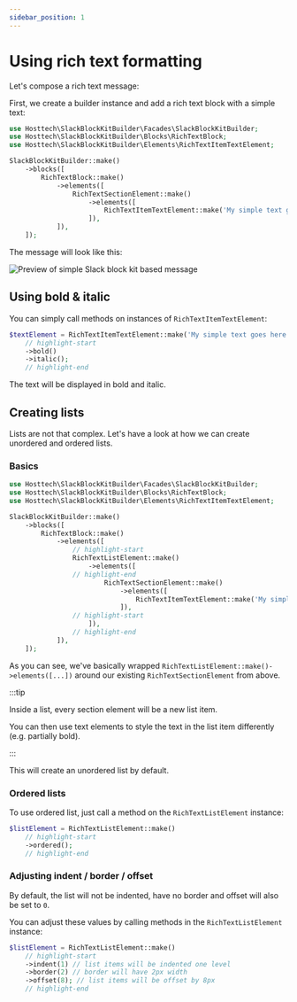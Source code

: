 ```yaml
---
sidebar_position: 1
---
```


# Using rich text formatting

Let's compose a rich text message:

First, we create a builder instance and add a rich text block with a simple text:

```php
use Hosttech\SlackBlockKitBuilder\Facades\SlackBlockKitBuilder;
use Hosttech\SlackBlockKitBuilder\Blocks\RichTextBlock;
use Hosttech\SlackBlockKitBuilder\Elements\RichTextItemTextElement;

SlackBlockKitBuilder::make()
    ->blocks([
        RichTextBlock::make()
            ->elements([
                RichTextSectionElement::make()
                    ->elements([
                        RichTextItemTextElement::make('My simple text goes here!')
                    ]),
            ]),
    ]);
```

The message will look like this:

![Preview of simple Slack block kit based message](/img/rich-text-simple-preview.png "Preview of simple Slack block kit based message")

## Using bold & italic

You can simply call methods on instances of `RichTextItemTextElement`:

```php
$textElement = RichTextItemTextElement::make('My simple text goes here!')
    // highlight-start
    ->bold()
    ->italic();
    // highlight-end
```

The text will be displayed in bold and italic.

## Creating lists

Lists are not that complex. Let's have a look at how we can create unordered and ordered lists.

### Basics

```php
use Hosttech\SlackBlockKitBuilder\Facades\SlackBlockKitBuilder;
use Hosttech\SlackBlockKitBuilder\Blocks\RichTextBlock;
use Hosttech\SlackBlockKitBuilder\Elements\RichTextItemTextElement;

SlackBlockKitBuilder::make()
    ->blocks([
        RichTextBlock::make()
            ->elements([
                // highlight-start
                RichTextListElement::make()
                    ->elements([
                // highlight-end
                        RichTextSectionElement::make()
                            ->elements([
                                RichTextItemTextElement::make('My simple text goes here!')
                            ]),
                // highlight-start
                    ]),
                // highlight-end
            ]),
    ]);
```

As you can see, we've basically wrapped `RichTextListElement::make()->elements([...])` around our existing `RichTextSectionElement` from above.

:::tip

Inside a list, every section element will be a new list item.

You can then use text elements to style the text in the list item differently (e.g. partially bold).

:::

This will create an unordered list by default.

### Ordered lists

To use ordered list, just call a method on the `RichTextListElement` instance:

```php
$listElement = RichTextListElement::make()
    // highlight-start
    ->ordered();
    // highlight-end
```

### Adjusting indent / border / offset

By default, the list will not be indented, have no border and offset will also be set to `0`.

You can adjust these values by calling methods in the `RichTextListElement` instance:

```php
$listElement = RichTextListElement::make()
    // highlight-start
    ->indent(1) // list items will be indented one level
    ->border(2) // border will have 2px width
    ->offset(8); // list items will be offset by 8px
    // highlight-end
```
